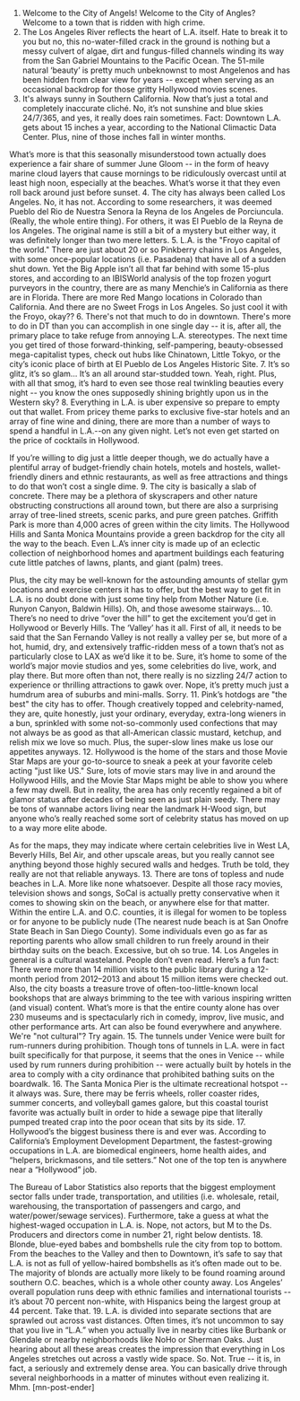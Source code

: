 1. Welcome to the City of Angels!
Welcome to the City of Angles? Welcome to a town that is ridden with high crime.
2. The Los Angeles River reflects the heart of L.A. itself.
Hate to break it to you but no, this no-water-filled crack in the ground is nothing but a messy culvert of algae, dirt and fungus-filled channels winding its way from the San Gabriel Mountains to the Pacific Ocean. The 51-mile natural ‘beauty’ is pretty much unbeknownst to most Angelenos and has been hidden from clear view for years -- except when serving as an occasional backdrop for those gritty Hollywood movies scenes.
3. It's always sunny in Southern California.
Now that’s just a total and completely inaccurate cliché. No, it’s not sunshine and blue skies 24/7/365, and yes, it really does rain sometimes. Fact: Downtown L.A. gets about 15 inches a year, according to the National Climactic Data Center. Plus, nine of those inches fall in winter months.

What’s more is that this seasonally misunderstood town actually does experience a fair share of summer June Gloom -- in the form of heavy marine cloud layers that cause mornings to be ridiculously overcast until at least high noon, especially at the beaches. What’s worse it that they even roll back around just before sunset.
4. The city has always been called Los Angeles.
No, it has not. According to some researchers, it was deemed Pueblo del Rio de Nuestra Senora la Reyna de los Angeles de Porciuncula. (Really, the whole entire thing). For others, it was El Pueblo de la Reyna de los Angeles. The original name is still a bit of a mystery but either way, it was definitely longer than two mere letters.
5. L.A. is the "Froyo capital of the world."
There are just about 20 or so Pinkberry chains in Los Angeles, with some once-popular locations (i.e. Pasadena) that have all of a sudden shut down. Yet the Big Apple isn’t all that far behind with some 15-plus stores, and according to an IBISWorld analysis of the top frozen yogurt purveyors in the country, there are as many Menchie’s in California as there are in Florida. There are more Red Mango locations in Colorado than California. And there are no Sweet Frogs in Los Angeles. So just cool it with the Froyo, okay??
6. There's not that much to do in downtown.
There's more to do in DT than you can accomplish in one single day -- it is, after all, the primary place to take refuge from annoying L.A. stereotypes. The next time you get tired of those forward-thinking, self-pampering, beauty-obsessed mega-capitalist types, check out hubs like Chinatown, Little Tokyo, or the city’s iconic place of birth at El Pueblo de Los Angeles Historic Site.
7. It’s so glitz, it’s so glam… It’s an all around star-studded town.
Yeah, right. Plus, with all that smog, it’s hard to even see those real twinkling beauties every night -- you know the ones supposedly shining brightly upon us in the Western sky?
8. Everything in L.A. is uber expensive so prepare to empty out that wallet.
From pricey theme parks to exclusive five-star hotels and an array of fine wine and dining, there are more than a number of ways to spend a handful in L.A.--on any given night. Let’s not even get started on the price of cocktails in Hollywood.

If you’re willing to dig just a little deeper though, we do actually have a plentiful array of budget-friendly chain hotels, motels and hostels, wallet-friendly diners and ethnic restaurants, as well as free attractions and things to do that won’t cost a single dime.
9. The city is basically a slab of concrete.
There may be a plethora of skyscrapers and other nature obstructing constructions all around town, but there are also a surprising array of tree-lined streets, scenic parks, and pure green patches. Griffith Park is more than 4,000 acres of green within the city limits. The Hollywood Hills and Santa Monica Mountains provide a green backdrop for the city all the way to the beach. Even L.A’s inner city is made up of an eclectic collection of neighborhood homes and apartment buildings each featuring cute little patches of lawns, plants, and giant (palm) trees.

Plus, the city may be well-known for the astounding amounts of stellar gym locations and exercise centers it has to offer, but the best way to get fit in L.A. is no doubt done with just some tiny help from Mother Nature (i.e. Runyon Canyon, Baldwin Hills). Oh, and those awesome stairways...
10. There’s no need to drive “over the hill” to get the excitement you’d get in Hollywood or Beverly Hills. The ‘Valley’ has it all.
First of all, it needs to be said that the San Fernando Valley is not really a valley per se, but more of a hot, humid, dry, and extensively traffic-ridden mess of a town that’s not as particularly close to LAX as we’d like it to be. Sure, it’s home to some of the world’s major movie studios and yes, some celebrities do live, work, and play there. But more often than not, there really is no sizzling 24/7 action to experience or thrilling attractions to gawk over. Nope, it’s pretty much just a humdrum area of suburbs and mini-malls. Sorry.
11. Pink’s hotdogs are "the best" the city has to offer.
Though creatively topped and celebrity-named, they are, quite honestly, just your ordinary, everyday, extra-long wieners in a bun, sprinkled with some not-so-commonly used confections that may not always be as good as that all-American classic mustard, ketchup, and relish mix we love so much. Plus, the super-slow lines make us lose our appetites anyways.
12. Hollywood is the home of the stars and those Movie Star Maps are your go-to-source to sneak a peek at your favorite celeb acting "just like US."
Sure, lots of movie stars may live in and around the Hollywood Hills, and the Movie Star Maps might be able to show you where a few may dwell. But in reality, the area has only recently regained a bit of glamor status after decades of being seen as just plain seedy. There may be tons of wannabe actors living near the landmark H-Wood sign, but anyone who’s really reached some sort of celebrity status has moved on up to a way more elite abode.

As for the maps, they may indicate where certain celebrities live in West LA, Beverly Hills, Bel Air, and other upscale areas, but you really cannot see anything beyond those highly secured walls and hedges. Truth be told, they really are not that reliable anyways.
13. There are tons of topless and nude beaches in L.A.
More like none whatsoever. Despite all those racy movies, television shows and songs, SoCal is actually pretty conservative when it comes to showing skin on the beach, or anywhere else for that matter. Within the entire L.A. and O.C. counties, it is illegal for women to be topless or for anyone to be publicly nude (The nearest nude beach is at San Onofre State Beach in San Diego County). Some individuals even go as far as reporting parents who allow small children to run freely around in their birthday suits on the beach. Excessive, but oh so true.
14. Los Angeles in general is a cultural wasteland. People don’t even read.
Here’s a fun fact: There were more than 14 million visits to the public library during a 12-month period from 2012–2013 and about 15 million items were checked out. Also, the city boasts a treasure trove of often-too-little-known local bookshops that are always brimming to the tee with various inspiring written (and visual) content. What’s more is that the entire county alone has over 230 museums and is spectacularly rich in comedy, improv, live music, and other performance arts. Art can also be found everywhere and anywhere. We're "not cultural"? Try again.
15. The tunnels under Venice were built for rum-runners during prohibition.
Though tons of tunnels in L.A. were in fact built specifically for that purpose, it seems that the ones in Venice -- while used by rum runners during prohibition -- were actually built by hotels in the area to comply with a city ordinance that prohibited bathing suits on the boardwalk.
16. The Santa Monica Pier is the ultimate recreational hotspot -- it always was.
Sure, there may be ferris wheels, roller coaster rides, summer concerts, and volleyball games galore, but this coastal tourist favorite was actually built in order to hide a sewage pipe that literally pumped treated crap into the poor ocean that sits by its side.
17. Hollywood’s the biggest business there is and ever was.
According to California’s Employment Development Department, the fastest-growing occupations in L.A. are biomedical engineers, home health aides, and “helpers, brickmasons, and tile setters.” Not one of the top ten is anywhere near a “Hollywood” job.

The Bureau of Labor Statistics also reports that the biggest employment sector falls under trade, transportation, and utilities (i.e. wholesale, retail, warehousing, the transportation of passengers and cargo, and water/power/sewage services). Furthermore, take a guess at what the highest-waged occupation in L.A. is. Nope, not actors, but M to the Ds. Producers and directors come in number 21, right below dentists.
18. Blonde, blue-eyed babes and bombshells rule the city from top to bottom.
From the beaches to the Valley and then to Downtown, it’s safe to say that L.A. is not as full of yellow-haired bombshells as it’s often made out to be. The majority of blonds are actually more likely to be found roaming around southern O.C. beaches, which is a whole other county away. Los Angeles’ overall population runs deep with ethnic families and international tourists -- it’s about 70 percent non-white, with Hispanics being the largest group at 44 percent. Take that.
19. L.A. is divided into separate sections that are sprawled out across vast distances.
Often times, it’s not uncommon to say that you live in “L.A.” when you actually live in nearby cities like Burbank or Glendale or nearby neighborhoods like NoHo or Sherman Oaks. Just hearing about all these areas creates the impression that everything in Los Angeles stretches out across a vastly wide space. So. Not. True -- it is, in fact, a seriously and extremely dense area. You can basically drive through several neighborhoods in a matter of minutes without even realizing it. Mhm. [mn-post-ender]
